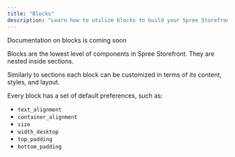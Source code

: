 ```yaml
---
title: "Blocks"
description: "Learn how to utilize blocks to build your Spree Storefront"
---
```


<Warning>Documentation on blocks is coming soon</Warning>

Blocks are the lowest level of components in Spree Storefront. They are nested inside sections.

Similarly to sections each block can be customized in terms of its content, styles, and layout.

Every block has a set of default preferences, such as:

* `text_alignment`
* `container_alignment`
* `size`
* `width_desktop`
* `top_padding`
* `bottom_padding`

